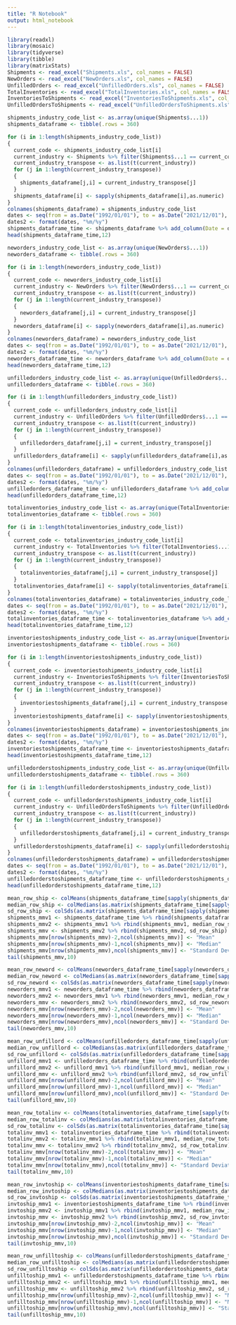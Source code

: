 ```yaml
---
title: "R Notebook"
output: html_notebook
---
```

```r
library(readxl)
library(mosaic)
library(tidyverse)
library(tibble)
library(matrixStats)
Shipments <- read_excel("Shipments.xls", col_names = FALSE)
NewOrders <- read_excel("NewOrders.xls", col_names = FALSE)
UnfilledOrders <- read_excel("UnfilledOrders.xls", col_names = FALSE)
TotalInventories <- read_excel("TotalInventories.xls", col_names = FALSE)
InventoriesToShipments <- read_excel("InventoriesToShipments.xls", col_names = FALSE)
UnfilledOrdersToShipments <- read_excel("UnfilledOrdersToShipments.xls", col_names = FALSE)
```
```r
shipments_industry_code_list <- as.array(unique(Shipments$...1))
shipments_dataframe <- tibble(.rows = 360)
```

```r
for (i in 1:length(shipments_industry_code_list))
{
  current_code <- shipments_industry_code_list[i]
  current_industry <- Shipments %>% filter(Shipments$...1 == current_code, Shipments$...2 != "2022") %>% select(3:14)
  current_industry_transpose <- as.list(t(current_industry))
  for (j in 1:length(current_industry_transpose))
  {
    shipments_dataframe[j,i] = current_industry_transpose[j]
  }
  shipments_dataframe[i] <- sapply(shipments_dataframe[i],as.numeric)
}
colnames(shipments_dataframe) = shipments_industry_code_list
dates <- seq(from = as.Date("1992/01/01"), to = as.Date("2021/12/01"), by = "months")
dates2 <- format(dates, "%m/%y")
shipments_dataframe_time <- shipments_dataframe %>% add_column(Date = dates2)
head(shipments_dataframe_time,12)
```
```r
neworders_industry_code_list <- as.array(unique(NewOrders$...1))
neworders_dataframe <- tibble(.rows = 360)
```
```r
for (i in 1:length(neworders_industry_code_list))
{
  current_code <- neworders_industry_code_list[i]
  current_industry <- NewOrders %>% filter(NewOrders$...1 == current_code, NewOrders$...2 != "2022") %>% select(3:14)
  current_industry_transpose <- as.list(t(current_industry))
  for (j in 1:length(current_industry_transpose))
  {
    neworders_dataframe[j,i] = current_industry_transpose[j]
  }
  neworders_dataframe[i] <- sapply(neworders_dataframe[i],as.numeric)
}
colnames(neworders_dataframe) = neworders_industry_code_list
dates <- seq(from = as.Date("1992/01/01"), to = as.Date("2021/12/01"), by = "months")
dates2 <- format(dates, "%m/%y")
neworders_dataframe_time <- neworders_dataframe %>% add_column(Date = dates2)
head(neworders_dataframe_time,12)
```
```r
unfilledorders_industry_code_list <- as.array(unique(UnfilledOrders$...1))
unfilledorders_dataframe <- tibble(.rows = 360)
```
```r
for (i in 1:length(unfilledorders_industry_code_list))
{
  current_code <- unfilledorders_industry_code_list[i]
  current_industry <- UnfilledOrders %>% filter(UnfilledOrders$...1 == current_code, UnfilledOrders$...2 != "2022") %>% select(3:14)
  current_industry_transpose <- as.list(t(current_industry))
  for (j in 1:length(current_industry_transpose))
  {
    unfilledorders_dataframe[j,i] = current_industry_transpose[j]
  }
  unfilledorders_dataframe[i] <- sapply(unfilledorders_dataframe[i],as.numeric)
}
colnames(unfilledorders_dataframe) = unfilledorders_industry_code_list
dates <- seq(from = as.Date("1992/01/01"), to = as.Date("2021/12/01"), by = "months")
dates2 <- format(dates, "%m/%y")
unfilledorders_dataframe_time <- unfilledorders_dataframe %>% add_column(Date = dates2)
head(unfilledorders_dataframe_time,12)
```
```r
totalinventories_industry_code_list <- as.array(unique(TotalInventories$...1))
totalinventories_dataframe <- tibble(.rows = 360)
```
```r
for (i in 1:length(totalinventories_industry_code_list))
{
  current_code <- totalinventories_industry_code_list[i]
  current_industry <- TotalInventories %>% filter(TotalInventories$...1 == current_code, TotalInventories$...2 != "2022") %>% select(3:14)
  current_industry_transpose <- as.list(t(current_industry))
  for (j in 1:length(current_industry_transpose))
  {
    totalinventories_dataframe[j,i] = current_industry_transpose[j]
  }
  totalinventories_dataframe[i] <- sapply(totalinventories_dataframe[i],as.numeric)
}
colnames(totalinventories_dataframe) = totalinventories_industry_code_list
dates <- seq(from = as.Date("1992/01/01"), to = as.Date("2021/12/01"), by = "months")
dates2 <- format(dates, "%m/%y")
totalinventories_dataframe_time <- totalinventories_dataframe %>% add_column(Date = dates2)
head(totalinventories_dataframe_time,12)
```
```r
inventoriestoshipments_industry_code_list <- as.array(unique(InventoriesToShipments$...1))
inventoriestoshipments_dataframe <- tibble(.rows = 360)
```
```r
for (i in 1:length(inventoriestoshipments_industry_code_list))
{
  current_code <- inventoriestoshipments_industry_code_list[i]
  current_industry <- InventoriesToShipments %>% filter(InventoriesToShipments$...1 == current_code, InventoriesToShipments$...2 != "2022") %>% select(3:14)
  current_industry_transpose <- as.list(t(current_industry))
  for (j in 1:length(current_industry_transpose))
  {
    inventoriestoshipments_dataframe[j,i] = current_industry_transpose[j]
  }
  inventoriestoshipments_dataframe[i] <- sapply(inventoriestoshipments_dataframe[i],as.numeric)
}
colnames(inventoriestoshipments_dataframe) = inventoriestoshipments_industry_code_list
dates <- seq(from = as.Date("1992/01/01"), to = as.Date("2021/12/01"), by = "months")
dates2 <- format(dates, "%m/%y")
inventoriestoshipments_dataframe_time <- inventoriestoshipments_dataframe %>% add_column(Date = dates2)
head(inventoriestoshipments_dataframe_time,12)
```
```r
unfilledorderstoshipments_industry_code_list <- as.array(unique(UnfilledOrdersToShipments$...1))
unfilledorderstoshipments_dataframe <- tibble(.rows = 360)
```
```r
for (i in 1:length(unfilledorderstoshipments_industry_code_list))
{
  current_code <- unfilledorderstoshipments_industry_code_list[i]
  current_industry <- UnfilledOrdersToShipments %>% filter(UnfilledOrdersToShipments$...1 == current_code, UnfilledOrdersToShipments$...2 != "2022") %>% select(3:14)
  current_industry_transpose <- as.list(t(current_industry))
  for (j in 1:length(current_industry_transpose))
  {
    unfilledorderstoshipments_dataframe[j,i] = current_industry_transpose[j]
  }
  unfilledorderstoshipments_dataframe[i] <- sapply(unfilledorderstoshipments_dataframe[i],as.numeric)
}
colnames(unfilledorderstoshipments_dataframe) = unfilledorderstoshipments_industry_code_list
dates <- seq(from = as.Date("1992/01/01"), to = as.Date("2021/12/01"), by = "months")
dates2 <- format(dates, "%m/%y")
unfilledorderstoshipments_dataframe_time <- unfilledorderstoshipments_dataframe %>% add_column(Date = dates2)
head(unfilledorderstoshipments_dataframe_time,12)
```
```r
mean_row_ship <- colMeans(shipments_dataframe_time[sapply(shipments_dataframe_time, is.numeric)],na.rm = TRUE)
median_row_ship <- colMedians(as.matrix(shipments_dataframe_time[sapply(shipments_dataframe_time, is.numeric)]),na.rm = TRUE)
sd_row_ship <- colSds(as.matrix(shipments_dataframe_time[sapply(shipments_dataframe_time, is.numeric)]),na.rm = TRUE)
shipments_mmv1 <- shipments_dataframe_time %>% rbind(shipments_dataframe_time, mean_row_ship)
shipments_mmv2 <- shipments_mmv1 %>% rbind(shipments_mmv1, median_row_ship)
shipments_mmv <- shipments_mmv2 %>% rbind(shipments_mmv2, sd_row_ship)
shipments_mmv[nrow(shipments_mmv)-2,ncol(shipments_mmv)] <- "Mean"
shipments_mmv[nrow(shipments_mmv)-1,ncol(shipments_mmv)] <- "Median"
shipments_mmv[nrow(shipments_mmv),ncol(shipments_mmv)] <- "Standard Deviation"
tail(shipments_mmv,10)
```
```r
mean_row_neword <- colMeans(neworders_dataframe_time[sapply(neworders_dataframe_time, is.numeric)],na.rm = TRUE)
median_row_neword <- colMedians(as.matrix(neworders_dataframe_time[sapply(neworders_dataframe_time, is.numeric)]),na.rm = TRUE)
sd_row_neword <- colSds(as.matrix(neworders_dataframe_time[sapply(neworders_dataframe_time, is.numeric)]),na.rm = TRUE)
neworders_mmv1 <- neworders_dataframe_time %>% rbind(neworders_dataframe_time, mean_row_neword)
neworders_mmv2 <- neworders_mmv1 %>% rbind(neworders_mmv1, median_row_neword)
neworders_mmv <- neworders_mmv2 %>% rbind(neworders_mmv2, sd_row_neword)
neworders_mmv[nrow(neworders_mmv)-2,ncol(neworders_mmv)] <- "Mean"
neworders_mmv[nrow(neworders_mmv)-1,ncol(neworders_mmv)] <- "Median"
neworders_mmv[nrow(neworders_mmv),ncol(neworders_mmv)] <- "Standard Deviation"
tail(neworders_mmv,10)
```
```r
mean_row_unfillord <- colMeans(unfilledorders_dataframe_time[sapply(unfilledorders_dataframe_time, is.numeric)],na.rm = TRUE)
median_row_unfillord <- colMedians(as.matrix(unfilledorders_dataframe_time[sapply(unfilledorders_dataframe_time, is.numeric)]),na.rm = TRUE)
sd_row_unfillord <- colSds(as.matrix(unfilledorders_dataframe_time[sapply(unfilledorders_dataframe_time, is.numeric)]),na.rm = TRUE)
unfillord_mmv1 <- unfilledorders_dataframe_time %>% rbind(unfilledorders_dataframe_time, mean_row_unfillord)
unfillord_mmv2 <- unfillord_mmv1 %>% rbind(unfillord_mmv1, median_row_unfillord)
unfillord_mmv <- unfillord_mmv2 %>% rbind(unfillord_mmv2, sd_row_unfillord)
unfillord_mmv[nrow(unfillord_mmv)-2,ncol(unfillord_mmv)] <- "Mean"
unfillord_mmv[nrow(unfillord_mmv)-1,ncol(unfillord_mmv)] <- "Median"
unfillord_mmv[nrow(unfillord_mmv),ncol(unfillord_mmv)] <- "Standard Deviation"
tail(unfillord_mmv,10)
```
```r
mean_row_totalinv <- colMeans(totalinventories_dataframe_time[sapply(totalinventories_dataframe_time, is.numeric)],na.rm = TRUE)
median_row_totalinv <- colMedians(as.matrix(totalinventories_dataframe_time[sapply(totalinventories_dataframe_time, is.numeric)]),na.rm = TRUE)
sd_row_totalinv <- colSds(as.matrix(totalinventories_dataframe_time[sapply(totalinventories_dataframe_time, is.numeric)]),na.rm = TRUE)
totalinv_mmv1 <- totalinventories_dataframe_time %>% rbind(totalinventories_dataframe_time, mean_row_totalinv)
totalinv_mmv2 <- totalinv_mmv1 %>% rbind(totalinv_mmv1, median_row_totalinv)
totalinv_mmv <- totalinv_mmv2 %>% rbind(totalinv_mmv2, sd_row_totalinv)
totalinv_mmv[nrow(totalinv_mmv)-2,ncol(totalinv_mmv)] <- "Mean"
totalinv_mmv[nrow(totalinv_mmv)-1,ncol(totalinv_mmv)] <- "Median"
totalinv_mmv[nrow(totalinv_mmv),ncol(totalinv_mmv)] <- "Standard Deviation"
tail(totalinv_mmv,10)
```
```r
mean_row_invtoship <- colMeans(inventoriestoshipments_dataframe_time[sapply(inventoriestoshipments_dataframe_time, is.numeric)],na.rm = TRUE)
median_row_invtoship <- colMedians(as.matrix(inventoriestoshipments_dataframe_time[sapply(inventoriestoshipments_dataframe_time, is.numeric)]),na.rm = TRUE)
sd_row_invtoship <- colSds(as.matrix(inventoriestoshipments_dataframe_time[sapply(inventoriestoshipments_dataframe_time, is.numeric)]),na.rm = TRUE)
invtoship_mmv1 <- inventoriestoshipments_dataframe_time %>% rbind(inventoriestoshipments_dataframe_time, mean_row_invtoship)
invtoship_mmv2 <- invtoship_mmv1 %>% rbind(invtoship_mmv1, median_row_invtoship)
invtoship_mmv <- invtoship_mmv2 %>% rbind(invtoship_mmv2, sd_row_invtoship)
invtoship_mmv[nrow(invtoship_mmv)-2,ncol(invtoship_mmv)] <- "Mean"
invtoship_mmv[nrow(invtoship_mmv)-1,ncol(invtoship_mmv)] <- "Median"
invtoship_mmv[nrow(invtoship_mmv),ncol(invtoship_mmv)] <- "Standard Deviation"
tail(invtoship_mmv,10)
```
```r
mean_row_unfilltoship <- colMeans(unfilledorderstoshipments_dataframe_time[sapply(unfilledorderstoshipments_dataframe_time, is.numeric)],na.rm = TRUE)
median_row_unfilltoship <- colMedians(as.matrix(unfilledorderstoshipments_dataframe_time[sapply(unfilledorderstoshipments_dataframe_time, is.numeric)]),na.rm = TRUE)
sd_row_unfilltoship <- colSds(as.matrix(unfilledorderstoshipments_dataframe_time[sapply(unfilledorderstoshipments_dataframe_time, is.numeric)]),na.rm = TRUE)
unfilltoship_mmv1 <- unfilledorderstoshipments_dataframe_time %>% rbind(unfilledorderstoshipments_dataframe_time, mean_row_unfilltoship)
unfilltoship_mmv2 <- unfilltoship_mmv1 %>% rbind(unfilltoship_mmv1, median_row_unfilltoship)
unfilltoship_mmv <- unfilltoship_mmv2 %>% rbind(unfilltoship_mmv2, sd_row_unfilltoship)
unfilltoship_mmv[nrow(unfilltoship_mmv)-2,ncol(unfilltoship_mmv)] <- "Mean"
unfilltoship_mmv[nrow(unfilltoship_mmv)-1,ncol(unfilltoship_mmv)] <- "Median"
unfilltoship_mmv[nrow(unfilltoship_mmv),ncol(unfilltoship_mmv)] <- "Standard Deviation"
tail(unfilltoship_mmv,10)
```

